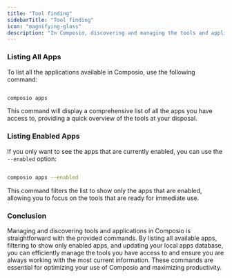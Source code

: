 ```yaml
---
title: "Tool finding"
sidebarTitle: "Tool finding"
icon: "magnifying-glass"
description: "In Composio, discovering and managing the tools and applications you have access to is crucial for leveraging the full potential of the platform. This page will walk you through the commands available for listing and updating the tools and applications in Composio."
---
```


### Listing All Apps

To list all the applications available in Composio, use the following command:
<CodeGroup>
```bash bash

composio apps

```
</CodeGroup>

This command will display a comprehensive list of all the apps you have access to, providing a quick overview of the tools at your disposal.

### Listing Enabled Apps

If you only want to see the apps that are currently enabled, you can use the `--enabled` option:
<CodeGroup>
```bash bash

composio apps --enabled

```
</CodeGroup>

This command filters the list to show only the apps that are enabled, allowing you to focus on the tools that are ready for immediate use.

### Conclusion

Managing and discovering tools and applications in Composio is straightforward with the provided commands. By listing all available apps, filtering to show only enabled apps, and updating your local apps database, you can efficiently manage the tools you have access to and ensure you are always working with the most current information. These commands are essential for optimizing your use of Composio and maximizing productivity.